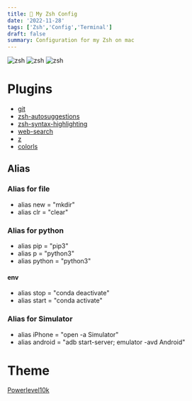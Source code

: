 ```yaml
---
title: 🚀 My Zsh Config
date: '2022-11-28'
tags: ['Zsh','Config','Terminal']
draft: false
summary: Configuration for my Zsh on mac
---
```


<img className="inline" src="https://github.com/fiqgant/zsh/raw/main/images/1.png" alt="zsh" />
<img className="inline" src="https://github.com/fiqgant/zsh/raw/main/images/2.png" alt="zsh" />
<img className="inline" src="https://github.com/fiqgant/zsh/raw/main/images/3.png" alt="zsh" />

# Plugins
- [git](https://github.com/ohmyzsh/ohmyzsh/tree/master/plugins/git)
- [zsh-autosuggestions](https://github.com/zsh-users/zsh-autosuggestions)
- [zsh-syntax-highlighting](https://github.com/zsh-users/zsh-syntax-highlighting)
- [web-search](https://github.com/ohmyzsh/ohmyzsh/tree/master/plugins/web-search)
- [z](https://github.com/agkozak/zsh-z)
- [colorls](https://github.com/athityakumar/colorls)

## Alias
### Alias for file
- alias new = "mkdir"
- alias clr = "clear"

### Alias for python
- alias pip = "pip3"
- alias p = "python3"
- alias python = "python3"

#### env
- alias stop = "conda deactivate"
- alias start = "conda activate"

### Alias for Simulator
- alias iPhone = "open -a Simulator"
- alias android = "adb start-server; emulator -avd Android"

# Theme
[Powerlevel10k](https://github.com/romkatv/powerlevel10k)
